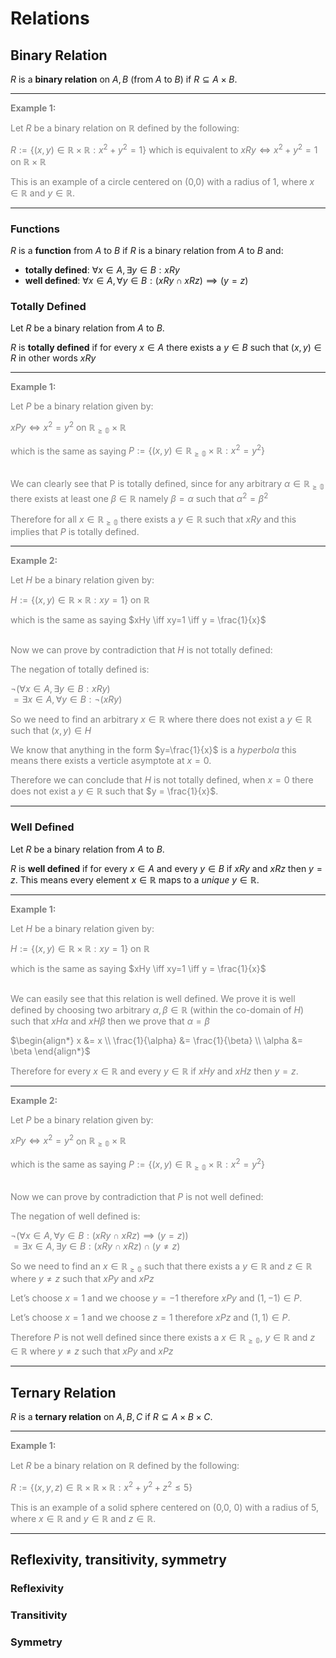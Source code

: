 # Relations

## Binary Relation 

$R$ is a **binary relation** on $A,B$ (from $A$ to $B$) if $R \subseteq A \times B$.
<br>
<div style="color:gray;"><hr>
**Example 1:**

Let $R$ be a binary relation on $\mathbb{R}$ defined by the following:

$R:= \{(x,y) \in \mathbb{R} \times \mathbb{R} : x^2 +y^2 = 1\}$ which is equivalent to $xRy \iff x^2 +y^2 = 1$  on $\mathbb{R} \times \mathbb{R}$

This is an example of a circle centered on (0,0) with a radius of 1, where $x \in \mathbb{R}$ and $y \in \mathbb{R}$.
<hr></div>


### Functions

$R$ is a **function** from $A$ to $B$ if $R$ is a binary relation from $A$ to $B$ and:

* **totally defined**: $\forall x \in A, \exists y \in B : xRy$
* **well defined**: $\forall x \in A, \forall y \in B : (xRy \cap xRz) \implies (y=z)$


### Totally Defined

Let $R$ be a binary relation from $A$ to $B$.

$R$ is **totally defined** if for every $x \in A$ there exists a $y \in B$ such that $(x,y) \in R$ in other words $xRy$

<div style="color:gray;"><hr>
**Example 1:**

Let $P$ be a binary relation given by:

$xPy \iff x^2 = y^2$  on $\mathbb{R_{\geq 0}} \times \mathbb{R}$ 

which is the same as saying $P := \{(x, y) \in \mathbb{R_{\geq 0}} \times \mathbb{R} : x^2 = y^2\}$

<br>
We can clearly see that P is totally defined, since for any arbitrary $\alpha \in \mathbb{R_{\geq 0}}$ there exists at least one $\beta \in \mathbb{R}$ namely $\beta = \alpha$
such that $\alpha^2 = \beta^2$

Therefore for all $x \in \mathbb{R_{\geq 0}}$ there exists a $y \in \mathbb{R}$ such that $xRy$ and this implies that $P$ is totally defined.
<hr></div>

<div style="color:gray;">
**Example 2:**

Let $H$ be a binary relation given by:

$H := \{(x, y) \in \mathbb{R} \times \mathbb{R} : xy = 1\}$ on $\mathbb{R}$ 

which is the same as saying $xHy \iff xy=1 \iff y = \frac{1}{x}$

<br>
Now we can prove by contradiction that $H$ is not totally defined:

The negation of totally defined is:

$\neg(\forall x \in A, \exists y \in B : xRy)$  
$=\exists x \in A, \forall y \in B : \neg (xRy)$

So we need to find an arbitrary $x \in \mathbb{R}$ where there does not exist a $y \in \mathbb{R}$ such that $(x,y) \in H$

We know that anything in the form $y=\frac{1}{x}$ is a *hyperbola* this means there exists a verticle asymptote at $x=0$.

Therefore we can conclude that $H$ is not totally defined, when $x = 0$ there does not exist a $y \in \mathbb{R}$ such that $y = \frac{1}{x}$.
<hr></div>


### Well Defined

Let $R$ be a binary relation from $A$ to $B$.

$R$ is **well defined** if for every $x \in A$ and every $y \in B$ if $xRy$ and $xRz$ then $y=z$. This means every element $x \in \mathbb{R}$ maps to a *unique*
$y \in \mathbb{R}$.

<div style="color:gray;"><hr>
**Example 1:**

Let $H$ be a binary relation given by:

$H := \{(x, y) \in \mathbb{R} \times \mathbb{R} : xy = 1\}$ on $\mathbb{R}$ 

which is the same as saying $xHy \iff xy=1 \iff y = \frac{1}{x}$

<br>
We can easily see that this relation is well defined. We prove it is well defined by choosing two arbitrary $\alpha , \beta \in \mathbb{R}$ (within the co-domain of $H$)
such that $xH\alpha$ and $xH\beta$ then we prove that $\alpha = \beta$

$\begin{align*}
x &= x \\
\frac{1}{\alpha} &= \frac{1}{\beta} \\
\alpha &= \beta
\end{align*}$

Therefore for every $x \in \mathbb{R}$ and every $y \in \mathbb{R}$ if $xHy$ and $xHz$ then $y=z$.
<hr></div>

<div style="color:gray;">
**Example 2:**

Let $P$ be a binary relation given by:

$xPy \iff x^2 = y^2$  on $\mathbb{R_{\geq 0}} \times \mathbb{R}$ 

which is the same as saying $P := \{(x, y) \in \mathbb{R_{\geq 0}} \times \mathbb{R} : x^2 = y^2\}$

<br>
Now we can prove by contradiction that $P$ is not well defined:

The negation of well defined is:

$\neg(\forall x \in A, \forall y \in B : (xRy \cap xRz) \implies (y=z))$  
$=\exists x \in A, \exists y \in B : (xRy \cap xRz) \cap (y \neq z)$

So we need to find an $x \in \mathbb{R_{\geq 0}}$ such that there exists a $y \in \mathbb{R}$ and $z \in \mathbb{R}$ where $y \neq z$ such that $xPy$ and $xPz$

Let's choose $x = 1$ and we choose $y = -1$ therefore $xPy$ and $(1, -1) \in P$.

Let's choose $x = 1$ and we choose $z = 1$ therefore $xPz$ and $(1, 1) \in P$.

Therefore $P$ is not well defined since there exists a  $x \in \mathbb{R_{\geq 0}}$, $y \in \mathbb{R}$ and $z \in \mathbb{R}$ where $y \neq z$ such that $xPy$ and $xPz$

<hr></div>

## Ternary Relation 

$R$ is a **ternary relation** on $A,B,C$ if $R \subseteq A \times B \times C$.
<br>
<div style="color:gray;"><hr>
**Example 1:**

Let $R$ be a binary relation on $\mathbb{R}$ defined by the following:

$R:= \{(x,y,z) \in \mathbb{R} \times \mathbb{R} \times \mathbb{R} : x^2 +y^2 +z^2 \leq 5\}$

This is an example of a solid sphere centered on (0,0, 0) with a radius of 5, where $x \in \mathbb{R}$ and $y \in \mathbb{R}$ and $z \in \mathbb{R}$.
<hr></div>

## Reflexivity, transitivity, symmetry
### Reflexivity
### Transitivity
### Symmetry